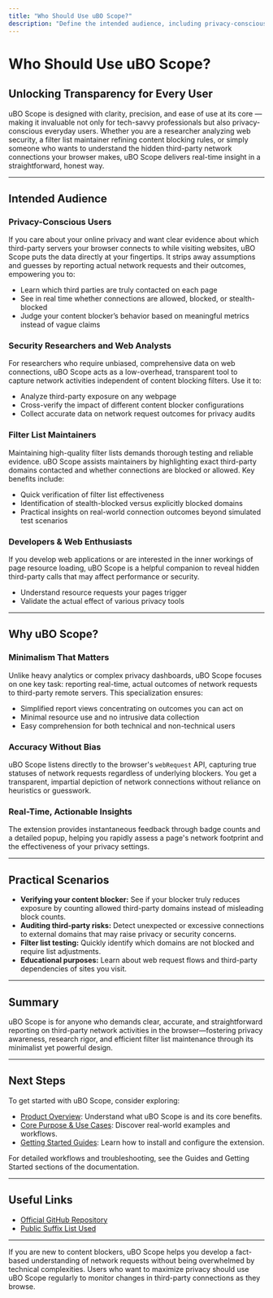 ```yaml
---
title: "Who Should Use uBO Scope?"
description: "Define the intended audience, including privacy-conscious users, researchers, filter list maintainers, and anyone evaluating web security or wanting hard evidence of third-party network activity in real time. Emphasize the extension's clarity, accuracy, and minimalism for both technical and non-technical users."
---
```


# Who Should Use uBO Scope?

## Unlocking Transparency for Every User

uBO Scope is designed with clarity, precision, and ease of use at its core — making it invaluable not only for tech-savvy professionals but also privacy-conscious everyday users. Whether you are a researcher analyzing web security, a filter list maintainer refining content blocking rules, or simply someone who wants to understand the hidden third-party network connections your browser makes, uBO Scope delivers real-time insight in a straightforward, honest way.

---

## Intended Audience

### Privacy-Conscious Users
If you care about your online privacy and want clear evidence about which third-party servers your browser connects to while visiting websites, uBO Scope puts the data directly at your fingertips. It strips away assumptions and guesses by reporting actual network requests and their outcomes, empowering you to:

- Learn which third parties are truly contacted on each page
- See in real time whether connections are allowed, blocked, or stealth-blocked
- Judge your content blocker’s behavior based on meaningful metrics instead of vague claims

### Security Researchers and Web Analysts
For researchers who require unbiased, comprehensive data on web connections, uBO Scope acts as a low-overhead, transparent tool to capture network activities independent of content blocking filters. Use it to:

- Analyze third-party exposure on any webpage
- Cross-verify the impact of different content blocker configurations
- Collect accurate data on network request outcomes for privacy audits

### Filter List Maintainers
Maintaining high-quality filter lists demands thorough testing and reliable evidence. uBO Scope assists maintainers by highlighting exact third-party domains contacted and whether connections are blocked or allowed. Key benefits include:

- Quick verification of filter list effectiveness
- Identification of stealth-blocked versus explicitly blocked domains
- Practical insights on real-world connection outcomes beyond simulated test scenarios

### Developers & Web Enthusiasts
If you develop web applications or are interested in the inner workings of page resource loading, uBO Scope is a helpful companion to reveal hidden third-party calls that may affect performance or security.

- Understand resource requests your pages trigger
- Validate the actual effect of various privacy tools

---

## Why uBO Scope?

### Minimalism That Matters
Unlike heavy analytics or complex privacy dashboards, uBO Scope focuses on one key task: reporting real-time, actual outcomes of network requests to third-party remote servers. This specialization ensures:

- Simplified report views concentrating on outcomes you can act on
- Minimal resource use and no intrusive data collection
- Easy comprehension for both technical and non-technical users

### Accuracy Without Bias
uBO Scope listens directly to the browser's `webRequest` API, capturing true statuses of network requests regardless of underlying blockers. You get a transparent, impartial depiction of network connections without reliance on heuristics or guesswork.

### Real-Time, Actionable Insights
The extension provides instantaneous feedback through badge counts and a detailed popup, helping you rapidly assess a page's network footprint and the effectiveness of your privacy settings.

---

## Practical Scenarios

- **Verifying your content blocker:** See if your blocker truly reduces exposure by counting allowed third-party domains instead of misleading block counts.
- **Auditing third-party risks:** Detect unexpected or excessive connections to external domains that may raise privacy or security concerns.
- **Filter list testing:** Quickly identify which domains are not blocked and require list adjustments.
- **Educational purposes:** Learn about web request flows and third-party dependencies of sites you visit.

---

## Summary
uBO Scope is for anyone who demands clear, accurate, and straightforward reporting on third-party network activities in the browser—fostering privacy awareness, research rigor, and efficient filter list maintenance through its minimalist yet powerful design.

---

## Next Steps
To get started with uBO Scope, consider exploring:

- [Product Overview](/overview/intro-core-value/product-overview): Understand what uBO Scope is and its core benefits.
- [Core Purpose & Use Cases](/overview/intro-core-value/value-prop-use-cases): Discover real-world examples and workflows.
- [Getting Started Guides](/getting-started/intro-installation/about-ubo-scope): Learn how to install and configure the extension.

For detailed workflows and troubleshooting, see the Guides and Getting Started sections of the documentation.

---

## Useful Links

- [Official GitHub Repository](https://github.com/gorhill/uBO-Scope)
- [Public Suffix List Used](https://publicsuffix.org/list/public_suffix_list.dat)

---

<Tip>
If you are new to content blockers, uBO Scope helps you develop a fact-based understanding of network requests without being overwhelmed by technical complexities.
</Tip>

<Note>
Users who want to maximize privacy should use uBO Scope regularly to monitor changes in third-party connections as they browse.
</Note>
